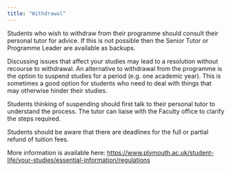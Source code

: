 ```yaml
---
title: "Withdrawal"
---
```


Students who wish to withdraw from their programme should consult their personal tutor for advice. If this is not possible then the Senior Tutor or Programme Leader are available as backups.

Discussing issues that affect your studies may lead to a resolution without recourse to withdrawal. An alternative to withdrawal from the programme is the option to suspend studies for a period (e.g. one academic year). This is sometimes a good option for students who need to deal with things that may otherwise hinder their studies.

Students thinking of suspending should first talk to their personal tutor to understand the process. The tutor can liaise with the Faculty office to clarify the steps required.

Students should be aware that there are deadlines for the full or partial refund of tuition fees.

More information is available here:
<https://www.plymouth.ac.uk/student-life/your-studies/essential-information/regulations>
